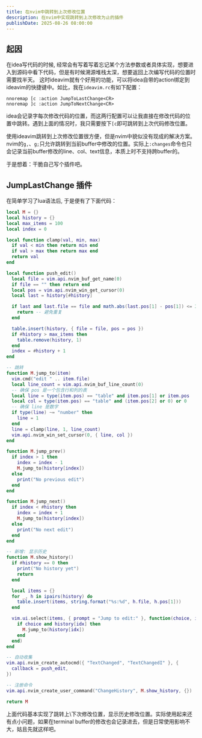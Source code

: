 ```yaml
---
title: 在nvim中跳转到上次修改位置
description: 在nvim中实现跳转到上次修改为止的插件
publishDate: 2025-08-26 08:00:00
---
```


## 起因

在idea写代码的时候, 经常会有写着写着忘记某个方法参数或者具体实现，想要进入到源码中看下代码，但是有时候溯源堆栈太深，想要返回上次编写代码的位置时需要找半天。
这时ideavim就有个好用的功能，可以将idea自带的action绑定到ideavim的快捷键中。如比，我在`ideavim.rc`有如下配置：

```vimrc
nnoremap [c :action JumpToLastChange<CR>
nnoremap ]c :action JumpToNextChange<CR>
```

idea会记录字每次修改代码的位置，而这两行配置可以让我直接在修改代码的位置中跳转。遇到上面的情况时，我只需要按下`[c`即可跳转到上次代码修改位置。

使用ideavim跳转到上次修改位置很方便，但是nvim中貌似没有现成的解决方案。
nvim的`g,`、`g;`只允许跳转到当前buffer中修改的位置。实际上`:changes`命令也只会记录当前buffer修改的line、col、text信息，本质上时不支持跨buffer的。

于是想着：干脆自己写个插件吧。

## JumpLastChange 插件

在简单学习了lua语法后, 于是便有了下面代码：

```lua
local M = {}
local history = {}
local max_items = 100
local index = 0

local function clamp(val, min, max)
  if val < min then return min end
  if val > max then return max end
  return val
end

local function push_edit()
  local file = vim.api.nvim_buf_get_name(0)
  if file == "" then return end
  local pos = vim.api.nvim_win_get_cursor(0)
  local last = history[#history]

  if last and last.file == file and math.abs(last.pos[1] - pos[1]) <= 3 then
    return -- 避免重复
  end

  table.insert(history, { file = file, pos = pos })
  if #history > max_items then
    table.remove(history, 1)
  end
  index = #history + 1
end

-- 跳转
function M.jump_to(item)
  vim.cmd("edit " .. item.file)
  local line_count = vim.api.nvim_buf_line_count(0)
  -- 确保 pos 是一个包含行和列的表
  local line = type(item.pos) == "table" and item.pos[1] or item.pos
  local col = type(item.pos) == "table" and (item.pos[2] or 0) or 0
  -- 确保 line 是数字
  if type(line) ~= "number" then
    line = 1
  end
  line = clamp(line, 1, line_count)
  vim.api.nvim_win_set_cursor(0, { line, col })
end

function M.jump_prev()
  if index > 1 then
    index = index - 1
    M.jump_to(history[index])
  else
    print("No previous edit")
  end
end

function M.jump_next()
  if index < #history then
    index = index + 1
    M.jump_to(history[index])
  else
    print("No next edit")
  end
end

-- 新增: 显示历史
function M.show_history()
  if #history == 0 then
    print("No history yet")
    return
  end

  local items = {}
  for _, h in ipairs(history) do
    table.insert(items, string.format("%s:%d", h.file, h.pos[1]))
  end

  vim.ui.select(items, { prompt = "Jump to edit:" }, function(choice, idx)
    if choice and history[idx] then
      M.jump_to(history[idx])
    end
  end)
end

-- 自动收集
vim.api.nvim_create_autocmd({ "TextChanged", "TextChangedI" }, {
  callback = push_edit,
})

-- 注册命令
vim.api.nvim_create_user_command("ChangeHistory", M.show_history, {})

return M
```

上面代码基本实现了跳转上\下次修改位置，显示历史修改位置。实际使用起来还有点小问题，如果在terminal buffer的修改也会记录进去，但是日常使用影响不大，姑且先就这样吧。
